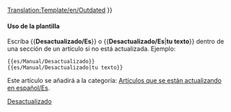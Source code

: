 <noinclude>[[Translation:Template/en/Outdated]]</noinclude><noinclude></noinclude>{{es/Metaplantilla de avisos| tipo  = contenido
| imagen= en/Manual/Outdated content.png | alt = Contenido desactualizado
| texto = <strong>Desactualizado</strong><br />
Este artículo o sección está desactualizado. Parte de su contenido ya no es exacto debido a los cambios de la última versión. Por favor actualice este artículo. {{#IF: {{{1|}}} |<br>{{{1}}}|}}
}}<includeonly>{{{2|[[Category:es/Manual/Artículos que se están actualizando en español|{{PAGENAME}}]]}}}</includeonly><noinclude>

====Uso de la plantilla====
Escriba <nowiki>{{</nowiki>'''Desactualizado/Es'''<nowiki>}}</nowiki> o <nowiki>{{</nowiki>'''Desactualizado/Es'''|'''tu texto'''<nowiki>}}</nowiki> dentro de una sección de un artículo si no está actualizada. Ejemplo:
<pre>
{{es/Manual/Desactualizado}} 
{{es/Manual/Desactualizado|tu texto}}
</pre>
Este artículo se añadirá a la categoría: [[:Category:es/Manual/Artículos que se están actualizando en español|Artículos que se están actualizando en español/Es]].

[[Category:es/Manual/Base Set/Cajas de mensajes|Desactualizado]]</noinclude>